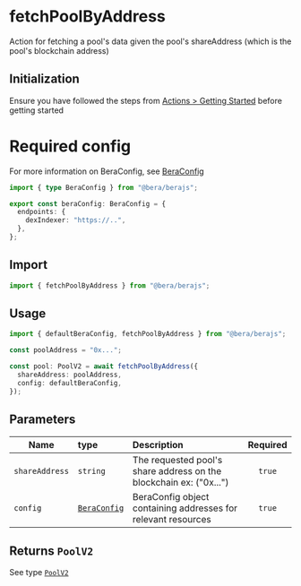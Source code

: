 # fetchPoolByAddress

Action for fetching a pool's data given the pool's shareAddress (which is the pool's blockchain address)

## Initialization

Ensure you have followed the steps from [Actions > Getting Started](/actions/getting-started) before getting started

# Required config

For more information on BeraConfig, see [BeraConfig](/bera-config/)

```ts twoslash
import { type BeraConfig } from "@bera/berajs";

export const beraConfig: BeraConfig = {
  endpoints: {
    dexIndexer: "https://..",
  },
};
```

## Import

```ts
import { fetchPoolByAddress } from "@bera/berajs";
```

## Usage

```ts
import { defaultBeraConfig, fetchPoolByAddress } from "@bera/berajs";

const poolAddress = "0x...";

const pool: PoolV2 = await fetchPoolByAddress({
  shareAddress: poolAddress,
  config: defaultBeraConfig,
});
```

## Parameters

| Name           | type                              | Description                                                        | Required |
| -------------- | :-------------------------------- | :----------------------------------------------------------------- | :------: |
| `shareAddress` | `string`                          | The requested pool's share address on the blockchain ex: ("0x...") |  `true`  |
| `config`       | [`BeraConfig`](/types/BeraConfig) | BeraConfig object containing addresses for relevant resources      |  `true`  |

## Returns `PoolV2`

See type [`PoolV2`](/types/PoolV2)

